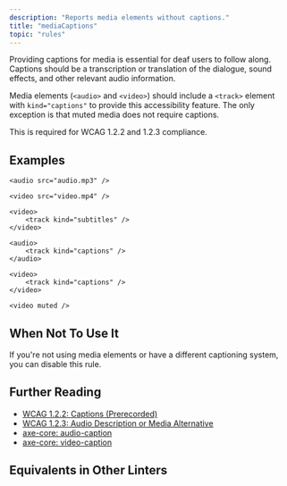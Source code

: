 ```yaml
---
description: "Reports media elements without captions."
title: "mediaCaptions"
topic: "rules"
---
```



<RuleSummary plugin="jsx" rule="mediaCaptions" />

Providing captions for media is essential for deaf users to follow along.
Captions should be a transcription or translation of the dialogue, sound effects, and other relevant audio information.

Media elements (`<audio>` and `<video>`) should include a `<track>` element with `kind="captions"` to provide this accessibility feature.
The only exception is that muted media does not require captions.

This is required for WCAG 1.2.2 and 1.2.3 compliance.

## Examples

<Tabs>
<TabItem label="❌ Incorrect">

```tsx
<audio src="audio.mp3" />
```

```tsx
<video src="video.mp4" />
```

```tsx
<video>
	<track kind="subtitles" />
</video>
```

</TabItem>
<TabItem label="✅ Correct">

```tsx
<audio>
	<track kind="captions" />
</audio>
```

```tsx
<video>
	<track kind="captions" />
</video>
```

```tsx
<video muted />
```

</TabItem>
</Tabs>

## When Not To Use It

If you're not using media elements or have a different captioning system, you can disable this rule.

## Further Reading

- [WCAG 1.2.2: Captions (Prerecorded)](https://www.w3.org/WAI/WCAG21/Understanding/captions-prerecorded.html)
- [WCAG 1.2.3: Audio Description or Media Alternative](https://www.w3.org/WAI/WCAG21/Understanding/audio-description-or-media-alternative-prerecorded.html)
- [axe-core: audio-caption](https://dequeuniversity.com/rules/axe/2.1/audio-caption)
- [axe-core: video-caption](https://dequeuniversity.com/rules/axe/2.1/video-caption)

## Equivalents in Other Linters

<RuleEquivalents pluginId="jsx" ruleId="mediaCaptions" />
